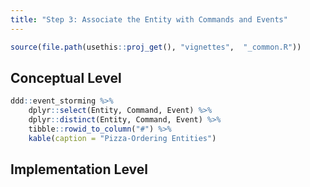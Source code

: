 ---
title: "Step 3: Associate the Entity with Commands and Events"
---

```{r, include = FALSE}
source(file.path(usethis::proj_get(), "vignettes",  "_common.R"))
```

## Conceptual Level

```{r domain-entity-table}
ddd::event_storming %>% 
    dplyr::select(Entity, Command, Event) %>% 
    dplyr::distinct(Entity, Command, Event) %>% 
    tibble::rowid_to_column("#") %>% 
    kable(caption = "Pizza-Ordering Entities")
```

## Implementation Level

```{r code=read_snippet("pizza-domain-entity"), eval=FALSE, echo=TRUE}
```
